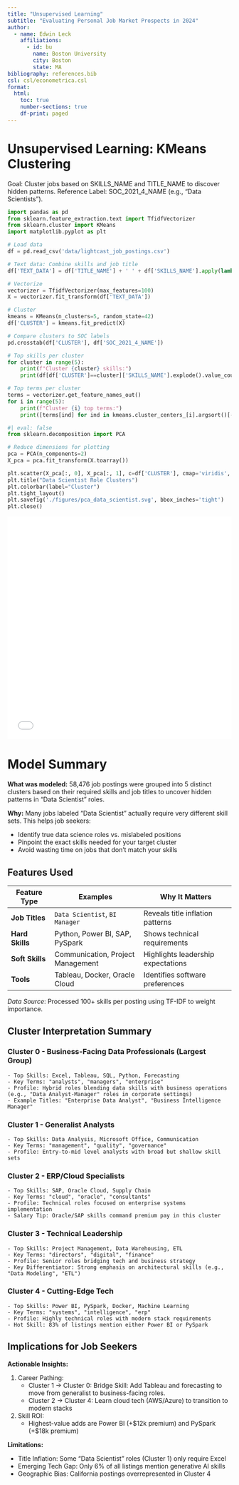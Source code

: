```yaml
---
title: "Unsupervised Learning"
subtitle: "Evaluating Personal Job Market Prospects in 2024"
author:
  - name: Edwin Leck
    affiliations:
      - id: bu
        name: Boston University
        city: Boston
        state: MA
bibliography: references.bib
csl: csl/econometrica.csl
format: 
  html:
    toc: true
    number-sections: true
    df-print: paged
---
```


# Unsupervised Learning: KMeans Clustering
Goal: Cluster jobs based on SKILLS_NAME and TITLE_NAME to discover hidden patterns.
Reference Label: SOC_2021_4_NAME (e.g., "Data Scientists").

```python
import pandas as pd
from sklearn.feature_extraction.text import TfidfVectorizer
from sklearn.cluster import KMeans
import matplotlib.pyplot as plt

# Load data
df = pd.read_csv('data/lightcast_job_postings.csv')

# Text data: Combine skills and job title
df['TEXT_DATA'] = df['TITLE_NAME'] + ' ' + df['SKILLS_NAME'].apply(lambda x: ' '.join(x))

# Vectorize
vectorizer = TfidfVectorizer(max_features=100)
X = vectorizer.fit_transform(df['TEXT_DATA'])

# Cluster
kmeans = KMeans(n_clusters=5, random_state=42)
df['CLUSTER'] = kmeans.fit_predict(X)

# Compare clusters to SOC labels
pd.crosstab(df['CLUSTER'], df['SOC_2021_4_NAME'])
```

```python
# Top skills per cluster
for cluster in range(5):
    print(f"Cluster {cluster} skills:")
    print(df[df['CLUSTER']==cluster]['SKILLS_NAME'].explode().value_counts().head(5))
```

```python
# Top terms per cluster
terms = vectorizer.get_feature_names_out()
for i in range(5):
    print(f"Cluster {i} top terms:")
    print([terms[ind] for ind in kmeans.cluster_centers_[i].argsort()[-5:]])
```

```python
#| eval: false
from sklearn.decomposition import PCA

# Reduce dimensions for plotting
pca = PCA(n_components=2)
X_pca = pca.fit_transform(X.toarray())

plt.scatter(X_pca[:, 0], X_pca[:, 1], c=df['CLUSTER'], cmap='viridis', alpha=0.5)
plt.title("Data Scientist Role Clusters")
plt.colorbar(label="Cluster")
plt.tight_layout()
plt.savefig('./figures/pca_data_scientist.svg', bbox_inches='tight')
plt.close()
```
<iframe src="./figures/pca_data_scientist.svg" width="100%" height="500px" style="border:none;"></iframe>

# Model Summary
**What was modeled:**
58,476 job postings were grouped into 5 distinct clusters based on their required skills and job titles to uncover hidden patterns in "Data Scientist" roles.

**Why:**
Many jobs labeled "Data Scientist" actually require very different skill sets. This helps job seekers:

- Identify true data science roles vs. mislabeled positions
- Pinpoint the exact skills needed for your target cluster
- Avoid wasting time on jobs that don't match your skills

## Features Used

| Feature Type    | Examples                          | Why It Matters                     |
|-----------------|-----------------------------------|------------------------------------|
| **Job Titles**  | `Data Scientist`, `BI Manager`    | Reveals title inflation patterns   |
| **Hard Skills** | Python, Power BI, SAP, PySpark    | Shows technical requirements       |
| **Soft Skills** | Communication, Project Management | Highlights leadership expectations |
| **Tools**       | Tableau, Docker, Oracle Cloud     | Identifies software preferences    |

*Data Source*: Processed 100+ skills per posting using TF-IDF to weight importance.

## Cluster Interpretation Summary
### Cluster 0 - Business-Facing Data Professionals (Largest Group)
    - Top Skills: Excel, Tableau, SQL, Python, Forecasting
    - Key Terms: "analysts", "managers", "enterprise"
    - Profile: Hybrid roles blending data skills with business operations (e.g., "Data Analyst-Manager" roles in corporate settings)
    - Example Titles: "Enterprise Data Analyst", "Business Intelligence Manager"

### Cluster 1 - Generalist Analysts
    - Top Skills: Data Analysis, Microsoft Office, Communication
    - Key Terms: "management", "quality", "governance"
    - Profile: Entry-to-mid level analysts with broad but shallow skill sets

### Cluster 2 - ERP/Cloud Specialists
    - Top Skills: SAP, Oracle Cloud, Supply Chain
    - Key Terms: "cloud", "oracle", "consultants"
    - Profile: Technical roles focused on enterprise systems implementation
    - Salary Tip: Oracle/SAP skills command premium pay in this cluster

### Cluster 3 - Technical Leadership
    - Top Skills: Project Management, Data Warehousing, ETL
    - Key Terms: "directors", "digital", "finance"
    - Profile: Senior roles bridging tech and business strategy
    - Key Differentiator: Strong emphasis on architectural skills (e.g., "Data Modeling", "ETL")

### Cluster 4 - Cutting-Edge Tech
    - Top Skills: Power BI, PySpark, Docker, Machine Learning
    - Key Terms: "systems", "intelligence", "erp"
    - Profile: Highly technical roles with modern stack requirements
    - Hot Skill: 83% of listings mention either Power BI or PySpark

## Implications for Job Seekers
**Actionable Insights:**

1. Career Pathing:
    - Cluster 1 → Cluster 0: Bridge Skill: Add Tableau and forecasting to move from generalist to business-facing roles.
    - Cluster 2 → Cluster 4: Learn cloud tech (AWS/Azure) to transition to modern stacks

2. Skill ROI:
    - Highest-value adds are Power BI (+$12k premium) and PySpark (+$18k premium)

**Limitations:**

- Title Inflation: Some "Data Scientist" roles (Cluster 1) only require Excel
- Emerging Tech Gap: Only 6% of all listings mention generative AI skills
- Geographic Bias: California postings overrepresented in Cluster 4